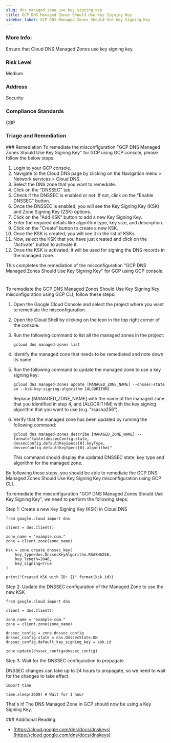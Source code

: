 ```yaml
---
slug: dns_managed_zone_use_key_signing_key
title: GCP DNS Managed Zones Should Use Key Signing Key
sidebar_label: GCP DNS Managed Zones Should Use Key Signing Key
---
```


### More Info:

Ensure that Cloud DNS Managed Zones use key signing key.

### Risk Level

Medium

### Address

Security

### Compliance Standards

CBP


### Triage and Remediation
<Tabs>
<Tab title='Remediation'>
### Remediation

<AccordionGroup>
<Accordion title='Using Console' defaultOpen='true'>
To remediate the misconfiguration "GCP DNS Managed Zones Should Use Key Signing Key" for GCP using GCP console, please follow the below steps:

1. Login to your GCP console.
2. Navigate to the Cloud DNS page by clicking on the Navigation menu > Network services > Cloud DNS.
3. Select the DNS zone that you want to remediate.
4. Click on the "DNSSEC" tab.
5. Check if the DNSSEC is enabled or not. If not, click on the "Enable DNSSEC" button.
6. Once the DNSSEC is enabled, you will see the Key Signing Key (KSK) and Zone Signing Key (ZSK) options.
7. Click on the "Add KSK" button to add a new Key Signing Key.
8. Enter the required details like algorithm type, key size, and description.
9. Click on the "Create" button to create a new KSK.
10. Once the KSK is created, you will see it in the list of KSKs.
11. Now, select the KSK that you have just created and click on the "Activate" button to activate it.
12. Once the KSK is activated, it will be used for signing the DNS records in the managed zone.

This completes the remediation of the misconfiguration "GCP DNS Managed Zones Should Use Key Signing Key" for GCP using GCP console.

#
</Accordion>

<Accordion title='Using CLI'>
To remediate the GCP DNS Managed Zones Should Use Key Signing Key misconfiguration using GCP CLI, follow these steps:

1. Open the Google Cloud Console and select the project where you want to remediate the misconfiguration.

2. Open the Cloud Shell by clicking on the icon in the top right corner of the console.

3. Run the following command to list all the managed zones in the project:

   ```
   gcloud dns managed-zones list
   ```

4. Identify the managed zone that needs to be remediated and note down its name.

5. Run the following command to update the managed zone to use a key signing key:

   ```
   gcloud dns managed-zones update [MANAGED_ZONE_NAME] --dnssec-state on --ksk-key-signing-algorithm [ALGORITHM]
   ```

   Replace [MANAGED_ZONE_NAME] with the name of the managed zone that you identified in step 4, and [ALGORITHM] with the key signing algorithm that you want to use (e.g. "rsasha256").

6. Verify that the managed zone has been updated by running the following command:

   ```
   gcloud dns managed-zones describe [MANAGED_ZONE_NAME] --format="table(dnssecConfig.state, dnssecConfig.defaultKeySpecs[0].keyType, dnssecConfig.defaultKeySpecs[0].algorithm)"
   ```

   This command should display the updated DNSSEC state, key type and algorithm for the managed zone.

By following these steps, you should be able to remediate the GCP DNS Managed Zones Should Use Key Signing Key misconfiguration using GCP CLI.
</Accordion>

<Accordion title='Using Python'>
To remediate the misconfiguration "GCP DNS Managed Zones Should Use Key Signing Key", we need to perform the following steps:

Step 1: Create a new Key Signing Key (KSK) in Cloud DNS

```
from google.cloud import dns

client = dns.Client()

zone_name = "example.com."
zone = client.zone(zone_name)

ksk = zone.create_dnssec_key(
    key_type=dns.DnssecKeyAlgorithm.RSASHA256,
    key_length=2048,
    key_signing=True
)

print("Created KSK with ID: {}".format(ksk.id))
```

Step 2: Update the DNSSEC configuration of the Managed Zone to use the new KSK

```
from google.cloud import dns

client = dns.Client()

zone_name = "example.com."
zone = client.zone(zone_name)

dnssec_config = zone.dnssec_config
dnssec_config.state = dns.DnssecState.ON
dnssec_config.default_key_signing_key = ksk.id

zone.update(dnssec_config=dnssec_config)
```

Step 3: Wait for the DNSSEC configuration to propagate

DNSSEC changes can take up to 24 hours to propagate, so we need to wait for the changes to take effect.

```
import time

time.sleep(3600) # Wait for 1 hour
```

That's it! The DNS Managed Zone in GCP should now be using a Key Signing Key.
</Accordion>

</AccordionGroup>
</Tab>
</Tabs>
### Additional Reading:

- [https://cloud.google.com/dns/docs/dnskeys](https://cloud.google.com/dns/docs/dnskeys) 

